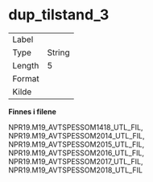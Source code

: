 
# dup_tilstand_3 {-}

| | |
|----|----|
| Label    |  |
| Type     | String |
| Length   | 5    |
| Format   |  |
| Kilde    |   |

**Finnes i filene**

NPR19.M19_AVTSPESSOM1418_UTL_FIL, NPR19.M19_AVTSPESSOM2014_UTL_FIL, NPR19.M19_AVTSPESSOM2015_UTL_FIL, NPR19.M19_AVTSPESSOM2016_UTL_FIL, NPR19.M19_AVTSPESSOM2017_UTL_FIL, NPR19.M19_AVTSPESSOM2018_UTL_FIL

